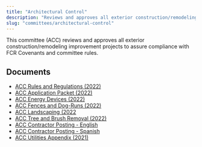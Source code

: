 ```yaml
---
title: "Architectural Control"
description: "Reviews and approves all exterior construction/remodeling improvement projects to assure compliance with FCR Covenants and committee rules."
slug: "committees/architectural-control"
---
```



<CommitteeMembers slug="architectural-control" />

This committee (ACC) reviews and approves all exterior construction/remodeling improvement projects to assure compliance with FCR Covenants and committee rules.

## Documents

- [ACC Rules and Regulations (2022)](/uploads/2022/03/ACC-Rules-and-Regs-March-2022.pdf)
- [ACC Application Packet (2022)](/uploads/2022/03/ACC-Application-Packet-Mar-2022.pdf)
- [ACC Energy Devices (2022)](/uploads/2022/03/ACC-Energy-Devices-Summary-Mar-2022.pdf)
- [ACC Fences and Dog-Runs (2022)](/uploads/2022/03/ACC-Fences-and-Dog-Runs-Summary-Mar-2022.pdf)
- [ACC Landscaping (2022](/uploads/2022/03/ACC-Landscaping-Summary-Mar-2022.pdf)
- [ACC Tree and Brush Removal (2022)](/uploads/2022/03/ACC-Tree-Brush-Removal-Summary-Mar-2022.pdf)
- [ACC Contractor Posting - English](/uploads/2012/05/FCR-Contractor-Posting.pdf)
- [ACC Contractor Posting - Spanish](/uploads/2012/05/ACC-Contractor-Posting-Spanish.pdf)
- [ACC Utilities Appendix (2021)](/uploads/2021/12/2021_12_Utilities_Committee_Rules_and_Regulations_for_Homeowners-App-U-1.pdf)
